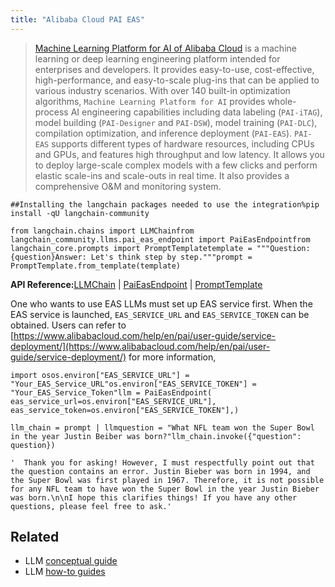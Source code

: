 ```yaml
---
title: "Alibaba Cloud PAI EAS"
---
```


> [Machine Learning Platform for AI of Alibaba Cloud](https://www.alibabacloud.com/help/en/pai) is a machine learning or deep learning engineering platform intended for enterprises and developers. It provides easy-to-use, cost-effective, high-performance, and easy-to-scale plug-ins that can be applied to various industry scenarios. With over 140 built-in optimization algorithms, `Machine Learning Platform for AI` provides whole-process AI engineering capabilities including data labeling (`PAI-iTAG`), model building (`PAI-Designer` and `PAI-DSW`), model training (`PAI-DLC`), compilation optimization, and inference deployment (`PAI-EAS`). `PAI-EAS` supports different types of hardware resources, including CPUs and GPUs, and features high throughput and low latency. It allows you to deploy large-scale complex models with a few clicks and perform elastic scale-ins and scale-outs in real time. It also provides a comprehensive O\&M and monitoring system.

```
##Installing the langchain packages needed to use the integration%pip install -qU langchain-community
```

```
from langchain.chains import LLMChainfrom langchain_community.llms.pai_eas_endpoint import PaiEasEndpointfrom langchain_core.prompts import PromptTemplatetemplate = """Question: {question}Answer: Let's think step by step."""prompt = PromptTemplate.from_template(template)
```

**API Reference:**[LLMChain](https://python.langchain.com/api_reference/langchain/chains/langchain.chains.llm.LLMChain.html) | [PaiEasEndpoint](https://python.langchain.com/api_reference/community/llms/langchain_community.llms.pai_eas_endpoint.PaiEasEndpoint.html) | [PromptTemplate](https://python.langchain.com/api_reference/core/prompts/langchain_core.prompts.prompt.PromptTemplate.html)

One who wants to use EAS LLMs must set up EAS service first. When the EAS service is launched, `EAS_SERVICE_URL` and `EAS_SERVICE_TOKEN` can be obtained. Users can refer to [https://www.alibabacloud.com/help/en/pai/user-guide/service-deployment/](https://www.alibabacloud.com/help/en/pai/user-guide/service-deployment/) for more information,

```
import osos.environ["EAS_SERVICE_URL"] = "Your_EAS_Service_URL"os.environ["EAS_SERVICE_TOKEN"] = "Your_EAS_Service_Token"llm = PaiEasEndpoint(    eas_service_url=os.environ["EAS_SERVICE_URL"],    eas_service_token=os.environ["EAS_SERVICE_TOKEN"],)
```

```
llm_chain = prompt | llmquestion = "What NFL team won the Super Bowl in the year Justin Beiber was born?"llm_chain.invoke({"question": question})
```

```
'  Thank you for asking! However, I must respectfully point out that the question contains an error. Justin Bieber was born in 1994, and the Super Bowl was first played in 1967. Therefore, it is not possible for any NFL team to have won the Super Bowl in the year Justin Bieber was born.\n\nI hope this clarifies things! If you have any other questions, please feel free to ask.'
```

## Related

* LLM [conceptual guide](/oss/concepts/text_llms)
* LLM [how-to guides](/oss/how_to/#llms)
